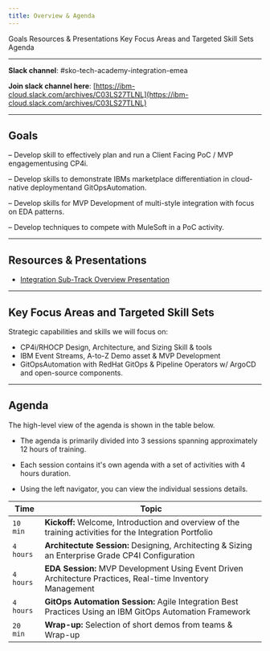 ```yaml
---
title: Overview & Agenda
---
```


<AnchorLinks>
  <AnchorLink>Goals</AnchorLink>
  <AnchorLink>Resources & Presentations</AnchorLink>
  <AnchorLink>Key Focus Areas and Targeted Skill Sets</AnchorLink>
  <AnchorLink>Agenda</AnchorLink>
</AnchorLinks>

***

**Slack channel**: #sko-tech-academy-integration-emea

**Join slack channel here**: [https://ibm-cloud.slack.com/archives/C03LS27TLNL](https://ibm-cloud.slack.com/archives/C03LS27TLNL)

***

## Goals

  – Develop skill to effectively plan and run a Client Facing PoC / MVP engagementusing CP4i.

  – Develop skills to demonstrate IBMs marketplace differentiation in cloud-native deploymentand GitOpsAutomation.

  – Develop skills for MVP Development of multi-style integration with  focus on EDA patterns.

  – Develop techniques to compete with MuleSoft in a PoC activity.

***

## Resources & Presentations

  - <a href="https://ibm.box.com/s/df8xo8aow1dzyi8irhkt1vo8wz4sv03b" target="_blank">Integration Sub-Track Overview Presentation</a>

***

## Key Focus Areas and Targeted Skill Sets

Strategic capabilities and skills we will focus on:
  * CP4i/RHOCP Design, Architecture, and Sizing Skill & tools
  * IBM Event Streams, A-to-Z Demo asset & MVP Development
  * GitOpsAutomation with RedHat GitOps & Pipeline Operators w/ ArgoCD and open-source components.

***

## Agenda

The high-level view of the agenda is shown in the table below.

  - The agenda is primarily divided into 3 sessions spanning approximately 12 hours of training.

  - Each session contains it's own agenda with a set of activities with 4 hours duration.

  - Using the left navigator, you can view the individual sessions details.

Time | Topic
-------|-------------------
`10 min` | **Kickoff:** Welcome, Introduction and overview of the training activities for the Integration Portfolio
`4 hours` | **Architectute Session:** Designing, Architecting & Sizing an Enterprise Grade CP4I Configuration
`4 hours` | **EDA Session:** MVP Development Using Event Driven Architecture Practices, Real-time Inventory Management
`4 hours` | **GitOps Automation Session:** Agile Integration Best Practices Using an IBM GitOps Automation Framework
`20 min` | **Wrap-up:** Selection of short demos from teams & Wrap-up
